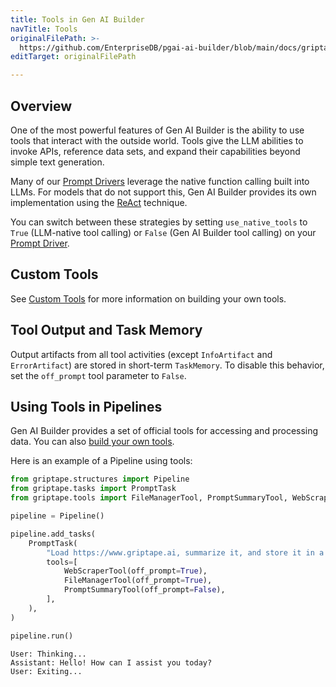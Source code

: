 ```yaml
---
title: Tools in Gen AI Builder
navTitle: Tools
originalFilePath: >-
  https://github.com/EnterpriseDB/pgai-ai-builder/blob/main/docs/griptape-framework/tools/index.md
editTarget: originalFilePath

---
```


## Overview

One of the most powerful features of Gen AI Builder is the ability to use tools that interact with the outside world. Tools give the LLM abilities to invoke APIs, reference data sets, and expand their capabilities beyond simple text generation.

Many of our [Prompt Drivers](../drivers) leverage the native function calling built into LLMs. For models that do not support this, Gen AI Builder provides its own implementation using the [ReAct](https://arxiv.org/abs/2210.03629) technique.

You can switch between these strategies by setting `use_native_tools` to `True` (LLM-native tool calling) or `False` (Gen AI Builder tool calling) on your [Prompt Driver](../drivers).

## Custom Tools

See [Custom Tools](custom-tools) for more information on building your own tools.

## Tool Output and Task Memory

Output artifacts from all tool activities (except `InfoArtifact` and `ErrorArtifact`) are stored in short-term `TaskMemory`. To disable this behavior, set the `off_prompt` tool parameter to `False`.

## Using Tools in Pipelines

Gen AI Builder provides a set of official tools for accessing and processing data. You can also [build your own tools](custom-tools).

Here is an example of a Pipeline using tools:

<TabContainer>
<Tab title="Code">

```python
from griptape.structures import Pipeline
from griptape.tasks import PromptTask
from griptape.tools import FileManagerTool, PromptSummaryTool, WebScraperTool

pipeline = Pipeline()

pipeline.add_tasks(
    PromptTask(
        "Load https://www.griptape.ai, summarize it, and store it in a file called griptape.txt",
        tools=[
            WebScraperTool(off_prompt=True),
            FileManagerTool(off_prompt=True),
            PromptSummaryTool(off_prompt=False),
        ],
    ),
)

pipeline.run()

```

</Tab>

<Tab title="Logs">

```text
User: Thinking...
Assistant: Hello! How can I assist you today?
User: Exiting...

```

</Tab>
</TabContainer>
